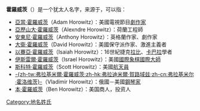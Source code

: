 {{disambig|cat=四字人名消歧義}}
{{不是|霍羅維茨}}
'''霍羅威茨'''（{{lang-en|Horowitz}}）是一个犹太人名字，来源于{{lang-he|הורוביץ}}，可以指：

* [[亞當·霍羅威茨|亞當·霍羅威茨]]（Adam Horowitz）：美國電視節目[[劇作家|劇作家]]
* [[亞歷山大·霍羅威茨|亞歷山大·霍羅威茨]]（Alexndre Horowitz）：荷蘭工程師
* [[安東尼·霍羅威茨|安東尼·霍羅威茨]]（Anthony Horowitz）：英格蘭作家、劇作家
* [[大衛·霍羅威茨|大衛·霍羅威茨]]（David Horowitz）：美國保守派作家、激進主義者
* [[以賽亞·霍羅威茨|以賽亞·霍羅威茨]]（Isaiah Horowitz）：16世紀捷克[[拉比|拉比]]、[[卡巴拉|卡巴拉]]學者
* [[伊斯雷爾·霍羅威茨|伊斯雷爾·霍羅威茨]]（Israel Horowitz）：美國[[國際象棋|國際象棋]][[國際大師|國際大師]]<!---International Master--->
* [[斯科特·霍羅威茨|斯科特·霍羅威茨]]（Scott Horowitz）：美國[[航天員|航天員]]
* [[弗拉基米爾·霍羅威茨|-{zh-tw:弗拉基米爾·霍羅威茨;zh-hk:弗拉迪米爾·賀路域兹;zh-cn:弗拉基米尔·霍洛维茨}-]]（Vladimir Horowitz）：俄國－美國[[鋼琴家|鋼琴家]]
* [[本·霍羅威茨|本·霍羅威茨]]（Ben Horowitz）：美国商人，投资人
{{DEFAULTSORT:Horowitz}}

[[Category:地名姓氏|Category:地名姓氏]]